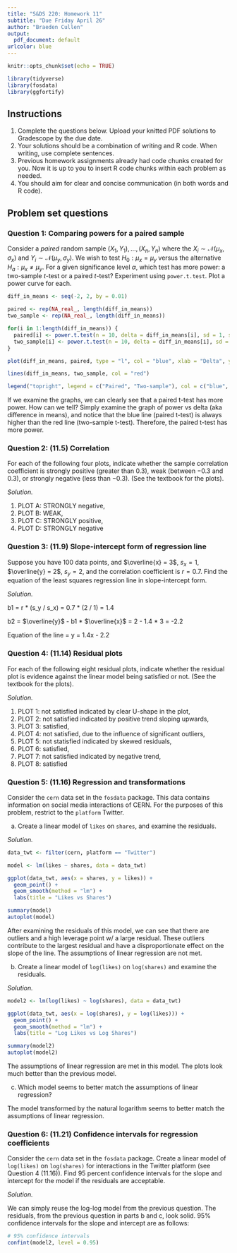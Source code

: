 ```yaml
---
title: "S&DS 220: Homework 11"
subtitle: "Due Friday April 26"
author: "Braeden Cullen"
output:
  pdf_document: default
urlcolor: blue
---
```


```r
knitr::opts_chunk$set(echo = TRUE)

library(tidyverse)
library(fosdata)
library(ggfortify)
```

## Instructions

1. Complete the questions below.  Upload your knitted PDF solutions to Gradescope by the due date.
2. Your solutions should be a combination of writing and R code.  When writing, use complete sentences.
3. Previous homework assignments already had code chunks created for you.  Now it is up to you to insert R code chunks within each problem as needed.
4. You should aim for clear and concise communication (in both words and R code).

## Problem set questions

### Question 1: Comparing powers for a paired sample

Consider a *paired* random sample $(X_1, Y_1), \ldots, (X_n, Y_n)$ where the $X_i \sim \mathcal{N}(\mu_x, \sigma_x)$ and $Y_i \sim \mathcal{N}(\mu_y, \sigma_y)$. We wish to test $H_0: \mu_x = \mu_y$ versus the alternative $H_a: \mu_x \ne \mu_y$. For a given significance level $\alpha$, which test has more power: a two-sample $t$-test or a paired $t$-test? Experiment using `power.t.test`. Plot a power curve for each.

```r
diff_in_means <- seq(-2, 2, by = 0.01)

paired <- rep(NA_real_, length(diff_in_means))
two_sample <- rep(NA_real_, length(diff_in_means))

for(i in 1:length(diff_in_means)) {
  paired[i] <- power.t.test(n = 10, delta = diff_in_means[i], sd = 1, sig.level = 0.05, type = "paired")$power
  two_sample[i] <- power.t.test(n = 10, delta = diff_in_means[i], sd = 1, sig.level = 0.05, type = "two.sample")$power
}

plot(diff_in_means, paired, type = "l", col = "blue", xlab = "Delta", ylab = "Probability of Rejecting the Null", main = "Power curves for paired and two-sample t-tests")

lines(diff_in_means, two_sample, col = "red")

legend("topright", legend = c("Paired", "Two-sample"), col = c("blue", "red"), lty = 1)

```

If we examine the graphs, we can clearly see that a paired t-test has more power. 
How can we tell? Simply examine the graph of power vs delta (aka difference in means), and notice that the blue line (paired t-test) is always higher than the red line (two-sample t-test). Therefore, the paired t-test has more power.

\newpage

### Question 2: (11.5) Correlation

For each of the following four plots, indicate whether the sample correlation coefficient is strongly positive (greater than $0.3$), weak (between $-0.3$ and $0.3$), or strongly negative (less than $-0.3$). (See the textbook for the plots).

*Solution.*

1. PLOT A: STRONGLY negative, 
2. PLOT B: WEAK, 
3. PLOT C: STRONGLY positive, 
4. PLOT D: STRONGLY negative

\newpage

### Question 3: (11.9) Slope-intercept form of regression line

Suppose you have 100 data points, and $\overline{x} = 3$, $s_x = 1$, $\overline{y} = 2$, $s_y = 2$, and the correlation coefficient is $r = 0.7$. Find the equation of the least squares regression line in slope-intercept form.

*Solution.*

b1 = r * (s_y / s_x) = 0.7 * (2 / 1) = 1.4

b2 = $\overline{y}$ - b1 * $\overline{x}$ = 2 - 1.4 * 3 = -2.2

Equation of the line = y = 1.4x - 2.2


\newpage

### Question 4: (11.14) Residual plots

For each of the following eight residual plots, indicate whether the residual plot is evidence against the linear model being satisfied or not. (See the textbook for the plots).

*Solution.*

1. PLOT 1: not satisfied indicated by clear U-shape in the plot, 
2. PLOT 2: not satisfied indicated by positive trend sloping upwards, 
3. PLOT 3: satisfied, 
4. PLOT 4: not satisfied, due to the influence of significant outliers, 
5. PLOT 5: not statisfied indicated by skewed residuals,
6. PLOT 6: satisfied, 
7. PLOT 7: not satisfied indicated by negative trend, 
8. PLOT 8: satisfied

\newpage

### Question 5: (11.16) Regression and transformations

Consider the `cern` data set in the `fosdata` package. This data contains information on social media interactions of CERN. For the purposes of this problem, restrict to the `platform` Twitter.

(a) Create a linear model of `likes` on `shares`, and examine the residuals.

*Solution.*
```r
data_twt <- filter(cern, platform == "Twitter")

model <- lm(likes ~ shares, data = data_twt)

ggplot(data_twt, aes(x = shares, y = likes)) +
  geom_point() +
  geom_smooth(method = "lm") +
  labs(title = "Likes vs Shares")

summary(model)
autoplot(model)
```

After examining the residuals of this model, we can see that there are outliers and a high leverage point w/ a large residual. These outliers contribute to the largest residual and have a disproportionate effect on the slope of the line. The assumptions of linear regression are not met.



(b) Create a linear model of `log(likes)` on `log(shares)` and examine the residuals.

*Solution.*

```r

model2 <- lm(log(likes) ~ log(shares), data = data_twt)

ggplot(data_twt, aes(x = log(shares), y = log(likes))) +
  geom_point() +
  geom_smooth(method = "lm") +
  labs(title = "Log Likes vs Log Shares")

summary(model2)
autoplot(model2)
```

The assumptions of linear regression are met in this model. The plots look much better than the previous model.

(c) Which model seems to better match the assumptions of linear regression?

The model transformed by the natural logarithm seems to better match the assumptions of linear regression. 

\newpage

### Question 6: (11.21) Confidence intervals for regression coefficients

Consider the `cern` data set in the `fosdata` package. Create a linear model of `log(likes)` on `log(shares)` for interactions in the Twitter platform (see Question 4 (11.16)). Find 95 percent confidence intervals for the slope and intercept for the model if the residuals are acceptable.

*Solution.*

We can simply reuse the log-log model from the previous question. The residuals, from the previous question in parts b and c, look solid. 95% confidence intervals for the slope and intercept are as follows:
```r
# 95% confidence intervals
confint(model2, level = 0.95)

```


